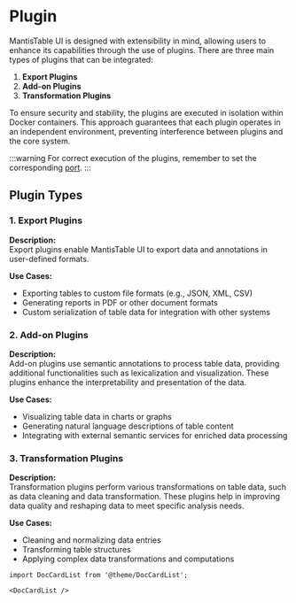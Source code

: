 # Plugin

MantisTable UI is designed with extensibility in mind, allowing users to enhance its capabilities through the use of plugins. 
There are three main types of plugins that can be integrated:

1. **Export Plugins**
2. **Add-on Plugins**
3. **Transformation Plugins**

To ensure security and stability, the plugins are executed in isolation within Docker containers. 
This approach guarantees that each plugin operates in an independent environment, preventing interference between plugins and the core system.

:::warning
For correct execution of the plugins, remember to set the corresponding [port](/docs/getting-started/configuration#plugins).
:::

## Plugin Types

### 1. Export Plugins

**Description:**  
Export plugins enable MantisTable UI to export data and annotations in user-defined formats.

**Use Cases:**
- Exporting tables to custom file formats (e.g., JSON, XML, CSV)
- Generating reports in PDF or other document formats
- Custom serialization of table data for integration with other systems

### 2. Add-on Plugins

**Description:**  
Add-on plugins use semantic annotations to process table data, providing additional functionalities such as lexicalization and visualization. 
These plugins enhance the interpretability and presentation of the data.


**Use Cases:**
- Visualizing table data in charts or graphs
- Generating natural language descriptions of table content
- Integrating with external semantic services for enriched data processing

### 3. Transformation Plugins

**Description:**  
Transformation plugins perform various transformations on table data, such as data cleaning and data transformation. These plugins help in improving data quality and reshaping data to meet specific analysis needs.

**Use Cases:**
- Cleaning and normalizing data entries
- Transforming table structures
- Applying complex data transformations and computations

```mdx-code-block
import DocCardList from '@theme/DocCardList';

<DocCardList />
```